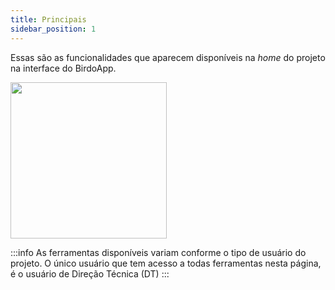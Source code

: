```yaml
---
title: Principais
sidebar_position: 1
---
```


Essas são as funcionalidades que aparecem disponíveis na _home_ do projeto na interface do BirdoApp.
<div style={{ textAlign: 'left'}}>
  <img src={importedHome} width='250' />
</div>

:::info
  As ferramentas disponíveis variam conforme o tipo de usuário do projeto. 
  O único usuário que tem acesso a todas ferramentas nesta página, é o usuário de Direção Técnica (DT)
:::

<DocCardList />